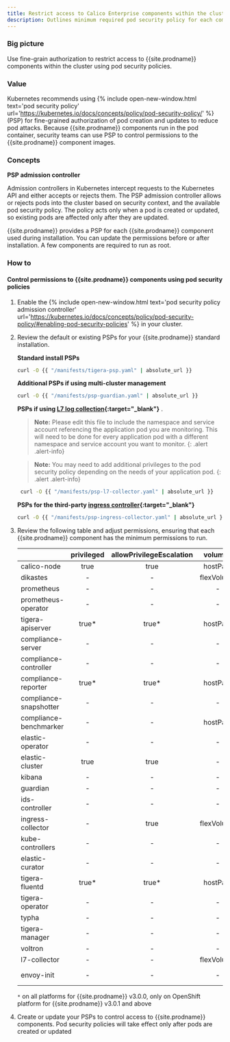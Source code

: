 ```yaml
---
title: Restrict access to Calico Enterprise components within the cluster 
description: Outlines minimum required pod security policy for each component in Calico Enterprise
---
```


### Big picture

Use fine-grain authorization to restrict access to {{site.prodname}} components within the cluster using pod security policies.

### Value

Kubernetes recommends using {% include open-new-window.html text='pod security policy' url='https://kubernetes.io/docs/concepts/policy/pod-security-policy/' %} (PSP) for fine-grained authorization of pod creation and updates to reduce pod attacks. 
Because {{site.prodname}} components run in the pod container, security teams can use PSP to control permissions to the 
{{site.prodname}} component images. 


### Concepts

**PSP admission controller**

Admission controllers in Kubernetes intercept requests to the Kubernetes API and either accepts or rejects them. The PSP admission controller allows or rejects pods into the cluster based on security context, and the available pod security policy. The policy acts only when a pod is created or updated, so existing pods are affected only after they are updated.

{{site.prodname}} provides a PSP for each {{site.prodname}} component used during installation. You can update the permissions before or after installation. A few components are required to run as root. 


### How to

#### Control permissions to {{site.prodname}} components using pod security policies


1. Enable the {% include open-new-window.html text='pod security policy admission controller' url='https://kubernetes.io/docs/concepts/policy/pod-security-policy/#enabling-pod-security-policies' %} in your cluster.

2. Review the default or existing PSPs for your {{site.prodname}} standard installation. 

    **Standard install PSPs**
    
    ```bash
    curl -O {{ "/manifests/tigera-psp.yaml" | absolute_url }}
    ```
    
    **Additional PSPs if using multi-cluster management**
    
    ```bash
    curl -O {{ "/manifests/psp-guardian.yaml" | absolute_url }}
    ```

    **PSPs if using [L7 log collection](https://docs.tigera.io/visibility/elastic/l7/configure){:target="_blank"}** . 
    > **Note:** Please edit this file to include the namespace and service account referencing the application pod you are monitoring. 
    > This will need to be done for every application pod with a different namespace and service account you want to monitor.
    {: .alert .alert-info}

    > **Note:** You may need to add additional privileges to the pod security policy depending on the needs of your application pod.
    {: .alert .alert-info}
    
   ```bash
    curl -O {{ "/manifests/psp-l7-collector.yaml" | absolute_url }}
    ```
    
    **PSPs for the third-party [ingress controller](https://docs.tigera.io/security/advanced-policy){:target="_blank"}**
    ```bash
    curl -O {{ "/manifests/psp-ingress-collector.yaml" | absolute_url }}
    ```

3. Review the following table and adjust permissions, ensuring that each {{site.prodname}} component has the minimum permissions to run.

    |   					|privileged	|allowPrivilegeEscalation	|volumes	|hostNetwork	|runAsUser 	|allowedCapabilities   	|hostPID|
    |:-                     |:-:		|:-:						|:-:		|:-:			|:-:		|:-:					|:-:	|
    |calico-node 			|true		|true   					|hostPath   | true  		|root		| -			  			|   -	|
    |dikastes   			|   -		|   		-				|flexVolume | -     		|root   	|NET_ADMIN				| -  	|
    |prometheus     		|   -		|   		-				|   -		| - 			|root   	| -  					| -  	|
    |prometheus-operator    |   -		|   		-				|   -		| - 			|-      	| -  					| -  	|
    |tigera-apiserver		|true*      |true*   					|hostPath   |  -			|root   	| -      				| - 	|
    |compliance-server		|  - 		|  - 						| -  		|  - 			| -   		| -  					| -  	|
    |compliance-controller	|  - 		|  -						| - 	   	|  -			| -   		|   					| - 	|
    |compliance-reporter	|true*    	|true* 						|hostPath   |  -			|root  		| -  					| -  	|
    |compliance-snapshotter	|  - 		|  - 						| -  		|  - 			| -  		| -  					| -  	|
    |compliance-benchmarker	|  -		|  -     					|hostPath   |  -			|root   	| -  					| true  |
    |elastic-operator		|  - 		|  - 						| -  		|  - 			| -  		| -  					| -  	|
    |elastic-cluster		|true  		|true 						| -  		|  - 			|root   	|CAP_CHOWN   			| -  	|
    |kibana 				|  - 		|  - 						| -  		|  -     		| -  		| -  					| -  	|
    |guardian				|  - 		|  - 						| -  		|  - 			| -  		| -  					| -  	|
    |ids-controller   		|  -  		|  - 						| - 		|  -			| -  		| -  					| -  	|
    |ingress-collector    	|  -  		|true 						|flexVolume |  -			|root  		|NET_BIND_SERVICE  		| -  	|
    |kube-controllers   	|  -  		|  - 						| - 		|  -			| -  		| -  					| -  	|
    |elastic-curator   		|  -  		|  - 						| - 		|  -			| -  		| -  					| -  	|
    |tigera-fluentd   		|true*   	|true* 						|hostPath 	|  -			|root  		|CAP_CHOWN  			| -  	|
    |tigera-operator   		|  -  		|  - 						| - 		|  true			| -  		| -  					| -  	|
    |typha   				|  -  		|  - 						| - 		|  true			| -  		| -  					| -  	|
    |tigera-manager   		|  -  		|  - 						| - 		|  -			| -  		| -  					| -  	|
    |voltron   				|  -  		|  - 						| - 		|  -			| -  		| -  					| -  	|
    |l7-collector			|  -  		|  - 						|flexVolume |  -			| -  		| -  					| -  	|
    |envoy-init 			|  -  		|  - 						|-          |  -			|root  		|NET_ADMIN, NET_RAW		| -  	|

    ``*`` on all platforms for {{site.prodname}} v3.0.0, only on OpenShift platform for {{site.prodname}} v3.0.1 and above

4. Create or update your PSPs to control access to {{site.prodname}} components. Pod security policies will take effect only after pods are created or updated

